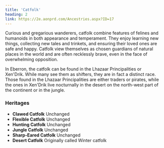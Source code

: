 ```yaml
---
title: 'Catfolk'
heading: 2
link: https://2e.aonprd.com/Ancestries.aspx?ID=17
---
```


Curious and gregarious wanderers, catfolk combine features of felines and humanoids in both appearance and temperament. They enjoy learning new things, collecting new tales and trinkets, and ensuring their loved ones are safe and happy. Catfolk view themselves as chosen guardians of natural places in the world and are often recklessly brave, even in the face of overwhelming opposition.

In Eberron, the catfolk can be found in the Lhazaar Principalities or Xen'Drik. While many see them as shifters, they are in fact a distinct race. Those found in the Lhazaar Principalities are either traders or pirates, while the ones in Xen'Drik live nocturnally in the desert on the north-west part of the continent or in the jungle.

### Heritages

-   **Clawed Catfolk** Unchanged
-   **Flexible Catfolk** Unchanged
-   **Hunting Catfolk** Unchanged
-   **Jungle Catfolk** Unchanged
-   **Sharp-Eared Catfolk** Unchanged
-   **Desert Catfolk** Originally called Winter catfolk
